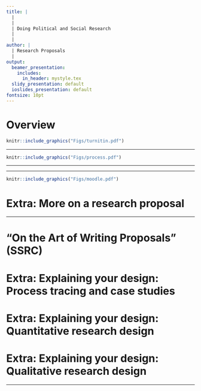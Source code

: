 ```yaml
---
title: |
  | 
  |
  | Doing Political and Social Research 
  |
  |
author: |
  | Research Proposals
  |
output:
  beamer_presentation:
    includes:
      in_header: mystyle.tex
  slidy_presentation: default
  ioslides_presentation: default
fontsize: 10pt
---
```


# Overview

\begin{itemize}
  \item A \textbf{2500-word} ($+/- 10\%$) research design to outline a planned research project
  \vspace{0.1cm}
  \item Submit your work by \textbf{Midday, 10 January November 2025}
  \vspace{0.1cm}
  \begin{itemize}
  	\item Attach the assessment coversheet
  	\item Enter your student ID in the field of Submission Title
  \end{itemize}
\end{itemize}
\vspace{0.6cm}
```r
knitr::include_graphics("Figs/turnitin.pdf")
```

---

```r
knitr::include_graphics("Figs/process.pdf")
```

---

\vspace{0.2cm}
\begin{itemize}
\small
	\item What \textbf{ontological and epistemological foundations} underpin your research philosophy?
	\item What is your research \textbf{question}?
	\item Where does your proposed research build on \textbf{existing studies}?
	\item What is your \textbf{theory}? Will you be testing an existing theory, developing a new theory or adapting an exisiting theory to a different context?
	\item What are the key \textbf{concepts} in your research project? How will you operationalise and measure them?
	\item Which \textbf{method(s)} will you use to answer your question? Why do you choose this method, or sets of method? How will you collect your data? How will you analyse the data you collect? What practical difficulties might you face when collecting and analysing your data? How will you overcome them?
	\item What \textbf{ethical issues} might arise during your research project? How will you ensure that your research meets relevant ethical standards?
\end{itemize}

---

```r
knitr::include_graphics("Figs/moodle.pdf")
```

# Extra: More on a research proposal

\begin{itemize}
  \item State the \textbf{research question(s)} that you could answer within the constraints of a dissertation
  \item Provide the \textbf{background literature} -- what is the body of literature that your RQs emerges from and that you plan to speak to? 
  \item Present a \textbf{research design} to explain data collection and analysis
  \item Discuss the \textbf{limitations and critical considerations} specific to your research design
  \item Bibliography
\end{itemize}

---

\begin{itemize}
	\item Research question(s) that are sufficiently focused and tractable
	\item Literature review that sets the relevant context and motivates the research question -- what is the gap?
	\item A research design that
	\begin{itemize}
		\item describes the type(s) of evidence which will be collected and analyzed to address the research question;
		\item shows that the proposed evidence can feasibly be collected in the timeframe available;
		\item outlines feasible method(s) that will be used to analyze the evidence
	\end{itemize}
	\item A thoughtful discussion on the expected relative strengths and limitations of the combination of evidence and analytical method
\end{itemize}

# "On the Art of Writing Proposals" (SSRC)

\begin{figure}
  \centering
  \includegraphics[scale=0.25]{Figs/ssrc}
\end{figure}
\begin{center}
\begin{small}
\url{https://www.ssrc.org/publications/the-art-of-writing-proposals/}
\end{small}
\end{center}

# Extra: Explaining your design: Process tracing and case studies

\begin{itemize}
	\item Literature review: How do you use the literature to motivate the study? What is the puzzle? Why is this study interesting, in relation to what we already know or assume?
	\item How do you justify the selection of cases for comparison? What is the evidence that these cases are different on the independent and dependent variables while being mostly similar in other aspects?
	\item What is your proposed explanation? Where does the evidence come from? What is the most convincing piece of evidence?
	\item Are there any alternative explanations in addition to the central argument?
	\item Which part of your argument could be generalized to other contexts? What is the scope condition?
\end{itemize}

# Extra: Explaining your design: Quantitative research design

\begin{itemize}
  \item Basic components
  \begin{itemize}
    \item The key empirical \textbf{question(s)}?
	  \item The key \textbf{hypotheses} (empirical or testable implications) based on the theoretical literature?
	  \item The key \textbf{independent} (explanatory) and \textbf{dependent} (outcome) variables?
	  \item The key \textbf{statistical result(s)} we expect to observe in the regression table(s)?
  \end{itemize} 
  \item Advanced components
  \begin{itemize}
    \item Are all necessary \textbf{control} variables (covariates) included in the model?
	  \item Are there any additional tests to assess the \textbf{robustness} of the main results? Are there any tests to study the \textbf{heterogeneous} effect (i.e., do the main findings change if we divide up the observations)?
	  \item What else can be or should have been tested?
  \end{itemize}
\end{itemize}

# Extra: Explaining your design: Qualitative research design

\begin{itemize}
  \item What is the key concept from the literature that you seek to engage with? How do you motivate your study with reference to the literature?
  \item How do you justify the case selection? Is it a typical case? An exceptional case? What puzzle can it contribute to solving?  
  \item How will the qualitative methods used allow you to answer the research questions? Is there anything that might be missed out, with your design?  
  \item Is anything in your research paper generalizable to other settings? 
  \item How does your research provide a sense of "being there?" 
\end{itemize}

---

\begin{figure}
\centering
  \includegraphics[scale=0.35]{Figs/tom}
\end{figure}
\vspace{0.2cm}
\begin{scriptsize}
\begin{center}
\url{https://press.uchicago.edu/ucp/books/book/chicago/W/bo131341275.html}
\end{center}
\end{scriptsize}
